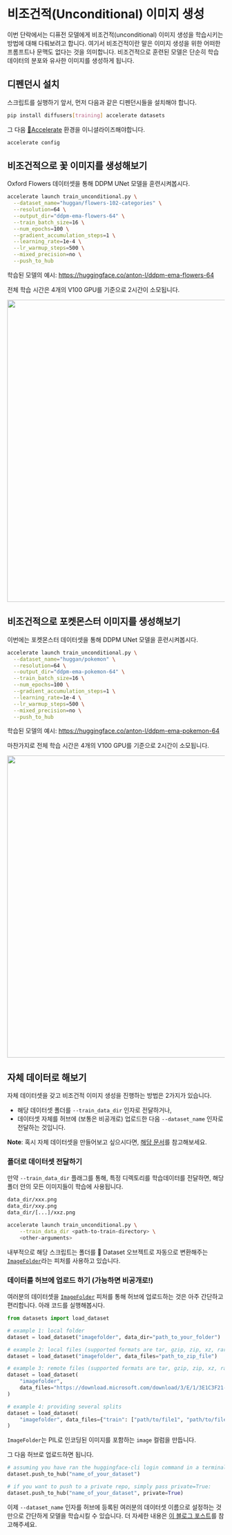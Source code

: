 <!--Copyright 2022 The HuggingFace Team. All rights reserved.

Licensed under the Apache License, Version 2.0 (the "License"); you may not use this file except in compliance with
the License. You may obtain a copy of the License at

http://www.apache.org/licenses/LICENSE-2.0

Unless required by applicable law or agreed to in writing, software distributed under the License is distributed on
an "AS IS" BASIS, WITHOUT WARRANTIES OR CONDITIONS OF ANY KIND, either express or implied. See the License for the
specific language governing permissions and limitations under the License.
-->

# 비조건적(Unconditional) 이미지 생성

이번 단락에서는 디퓨전 모델에게 비조건적(unconditional) 이미지 생성을 학습시키는 방법에 대해 다뤄보려고 합니다. 여기서 비조건적이란 말은 이미지 생성을 위한 어떠한 프롬프트나 문맥도 없다는 것을 의미합니다. 비조건적으로 훈련된 모델은 단순히 학습 데이터의 분포와 유사한 이미지를 생성하게 됩니다.



## 디펜던시 설치

스크립트를 실행하기 앞서, 먼저 다음과 같은 디펜던시들을 설치해야 합니다.

```bash
pip install diffusers[training] accelerate datasets
```

그 다음 [🤗Accelerate](https://github.com/huggingface/accelerate/) 환경을 이니셜라이즈해야합니다.

```bash
accelerate config
```



## 비조건적으로 꽃 이미지를 생성해보기

Oxford Flowers 데이터셋을 통해 DDPM UNet 모델을 훈련시켜봅시다.

```bash
accelerate launch train_unconditional.py \
  --dataset_name="huggan/flowers-102-categories" \
  --resolution=64 \
  --output_dir="ddpm-ema-flowers-64" \
  --train_batch_size=16 \
  --num_epochs=100 \
  --gradient_accumulation_steps=1 \
  --learning_rate=1e-4 \
  --lr_warmup_steps=500 \
  --mixed_precision=no \
  --push_to_hub
```
학습된 모델의 예시: https://huggingface.co/anton-l/ddpm-ema-flowers-64

전체 학습 시간은 4개의 V100 GPU를 기준으로 2시간이 소모됩니다.

<img src="https://user-images.githubusercontent.com/26864830/180248660-a0b143d0-b89a-42c5-8656-2ebf6ece7e52.png" width="700" />



## 비조건적으로 포켓몬스터 이미지를 생성해보기 

이번에는 포켓몬스터 데이터셋을 통해 DDPM UNet 모델을 훈련시켜봅시다.

```bash
accelerate launch train_unconditional.py \
  --dataset_name="huggan/pokemon" \
  --resolution=64 \
  --output_dir="ddpm-ema-pokemon-64" \
  --train_batch_size=16 \
  --num_epochs=100 \
  --gradient_accumulation_steps=1 \
  --learning_rate=1e-4 \
  --lr_warmup_steps=500 \
  --mixed_precision=no \
  --push_to_hub
```
학습된 모델의 예시: https://huggingface.co/anton-l/ddpm-ema-pokemon-64

마찬가지로 전체 학습 시간은 4개의 V100 GPU를 기준으로 2시간이 소모됩니다.

<img src="https://user-images.githubusercontent.com/26864830/180248200-928953b4-db38-48db-b0c6-8b740fe6786f.png" width="700" />



## 자체 데이터로 해보기

자체 데이터셋을 갖고 비조건적 이미지 생성을 진행하는 방법은 2가지가 있습니다.

* 해당 데이터셋 폴더를 `--train_data_dir` 인자로 전달하거나,
* 데이터셋 자체를 허브에 (보통은 비공개로) 업로드한 다음 `--dataset_name` 인자로 전달하는 것입니다.

**Note**: 혹시 자체 데이터셋을 만들어보고 싶으시다면, [해당 문서](https://huggingface.co/docs/datasets/image_process#image-datasets)를 참고해보세요.



### 폴더로 데이터셋 전달하기

만약 `--train_data_dir` 플래그를 통해, 특정 디렉토리를 학습데이터를 전달하면, 해당 폴더 안의 모든 이미지들이 학습에 사용됩니다.

```bash
data_dir/xxx.png
data_dir/xxy.png
data_dir/[...]/xxz.png
```

```bash
accelerate launch train_unconditional.py \
    --train_data_dir <path-to-train-directory> \
    <other-arguments>
```

내부적으로 해당 스크립트는 폴더를 🤗 Dataset 오브젝트로 자동으로 변환해주는 [`ImageFolder`](https://huggingface.co/docs/datasets/v2.0.0/en/image_process#imagefolder)라는 피처를 사용하고 있습니다.



### 데이터를 허브에 업로드 하기 (가능하면 비공개로!)

여러분의 데이터셋을 [`ImageFolder`](https://huggingface.co/docs/datasets/v2.0.0/en/image_process#imagefolder) 피처를 통해  허브에 업로드하는 것은 아주 간단하고 편리합니다. 아래 코드를 실행해봅시다.

```python
from datasets import load_dataset

# example 1: local folder
dataset = load_dataset("imagefolder", data_dir="path_to_your_folder")

# example 2: local files (supported formats are tar, gzip, zip, xz, rar, zstd)
dataset = load_dataset("imagefolder", data_files="path_to_zip_file")

# example 3: remote files (supported formats are tar, gzip, zip, xz, rar, zstd)
dataset = load_dataset(
    "imagefolder",
    data_files="https://download.microsoft.com/download/3/E/1/3E1C3F21-ECDB-4869-8368-6DEBA77B919F/kagglecatsanddogs_3367a.zip",
)

# example 4: providing several splits
dataset = load_dataset(
    "imagefolder", data_files={"train": ["path/to/file1", "path/to/file2"], "test": ["path/to/file3", "path/to/file4"]}
)
```

`ImageFolder`는 PIL로 인코딩된 이미지를 포함하는 `image` 컬럼을 만듭니다.

그 다음 허브로 업로드하면 됩니다.

```python
# assuming you have ran the huggingface-cli login command in a terminal
dataset.push_to_hub("name_of_your_dataset")

# if you want to push to a private repo, simply pass private=True:
dataset.push_to_hub("name_of_your_dataset", private=True)
```

이제 `--dataset_name` 인자를 허브에 등록된 여러분의 데이터셋 이름으로 설정하는 것만으로 간단하게 모델을 학습시킬 수 있습니다. 더 자세한 내용은 [이 블로그 포스트](https://huggingface.co/blog/image-search-datasets)를 참고해주세요.